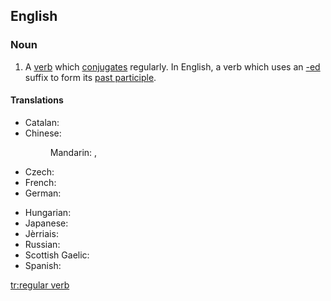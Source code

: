 ==English==

===Noun===
{{en-noun|head=[[regular]] [[verb]]}}

# {{grammar}} A [[verb]] which [[conjugate]]s regularly.  In English, a verb which uses an [[-ed]] suffix to form its [[past participle]].

====Translations====
{{trans-top|a verb which conjugates regularly}}
* Catalan: {{t-|ca|verb regular|m}}
* Chinese:
*: Mandarin: {{t|cmn|規則動詞|sc=Hani}}, {{t|cmn|规则动词|tr=guīzé dòngcí|sc=Hani}}
* Czech: {{t-|cs|pravidelné sloveso|n}}
* French: {{t+|fr|verbe régulier|m}}
* German: {{t-|de|regelmäßiges Verb|n}}
{{trans-mid}}
* Hungarian: {{t-|hu|szabályos ige}}
* Japanese: {{t-|ja|規則動詞|tr=きそくどうし, kisoku dōshi|sc=Jpan}}
* Jèrriais: {{tø|roa-jer|vèrbe rédgulyi|m}}
* Russian: {{t-|ru|правильный глагол|m|sc=Cyrl|tr=právil'nyj glagól|alt=пра́вильный глаго́л}}
* Scottish Gaelic: {{t-|gd|gnìomhair riaghailteach|m}}
* Spanish: {{t-|es|verbo regular|m}}
{{trans-bottom}}

[[tr:regular verb]]